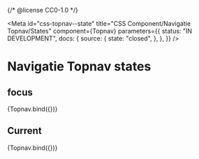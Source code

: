 {/* @license CC0-1.0 */}


<Meta
  id="css-topnav--state"
  title="CSS Component/Navigatie Topnav/States"
  component={Topnav}
  parameters={{
    status: "IN DEVELOPMENT",
    docs: {
      source: {
        state: "closed",
      },
    },
  }}
/>

# Navigatie Topnav states

## focus

<Canvas>
  <Story
    name="focus"
    args={{
      items: [
        { href: "https://example.com/", title: "Wonen en leven" },
        { href: "https://example.com/", title: "Werk en inkomen", focus: true, focusVisible: true },
        { href: "https://example.com/", title: "Ondernemen" },
        { href: "https://example.com/", title: "Bestuur en organisatie" },
      ],
    }}
  >
    {Topnav.bind({})}
  </Story>
</Canvas>

## Current

<Canvas>
  <Story
    name="current"
    args={{
      items: [
        { href: "https://example.com/", title: "Wonen en leven", current: true },
        { href: "https://example.com/", title: "Werk en inkomen" },
        { href: "https://example.com/", title: "Ondernemen" },
        { href: "https://example.com/", title: "Bestuur en organisatie" },
      ],
    }}
  >
    {Topnav.bind({})}
  </Story>
</Canvas>
